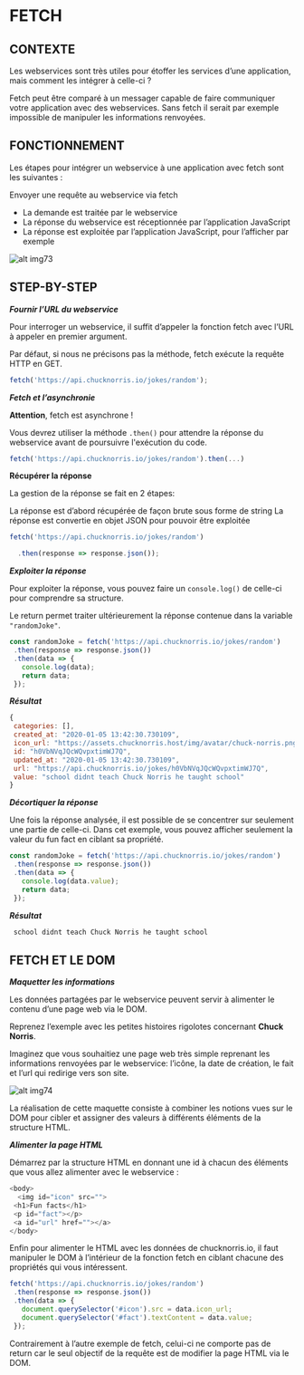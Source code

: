# FETCH

## CONTEXTE

Les webservices sont très utiles pour étoffer les services d’une application, mais comment les intégrer à celle-ci ?

Fetch peut être comparé à un messager capable de faire communiquer votre application avec des webservices. 
Sans fetch il serait par exemple impossible de manipuler les informations renvoyées.

## FONCTIONNEMENT

Les étapes pour intégrer un webservice à une application avec fetch sont les suivantes :

Envoyer une requête au webservice via fetch
- La demande est traitée par le webservice
- La réponse du webservice est réceptionnée par l’application JavaScript
- La réponse est exploitée par l’application JavaScript, pour l’afficher par exemple

![alt img73](/images/courses/level1/img73.png)

## STEP-BY-STEP

***Fournir l’URL du webservice***

Pour interroger un webservice, il suffit d’appeler la fonction fetch avec l’URL à appeler en premier argument.

Par défaut, si nous ne précisons pas la méthode, fetch exécute la requête HTTP en GET.

```js
fetch('https://api.chucknorris.io/jokes/random');
```

***Fetch et l’asynchronie***

**Attention**, fetch est asynchrone !

Vous devrez utiliser la méthode ```.then()``` pour attendre la réponse du webservice avant de poursuivre l'exécution du code.

```js
fetch('https://api.chucknorris.io/jokes/random').then(...)
```

**Récupérer la réponse**

La gestion de la réponse se fait en 2 étapes:

La réponse est d’abord récupérée de façon brute sous forme de string
La réponse est convertie en objet JSON pour pouvoir être exploitée

```js
fetch('https://api.chucknorris.io/jokes/random')

  .then(response => response.json());
```


***Exploiter la réponse***

Pour exploiter la réponse, vous pouvez faire un ```console.log()``` de celle-ci pour comprendre sa structure.

Le return permet traiter ultérieurement la réponse contenue dans la variable ```"randomJoke"```.

```js
const randomJoke = fetch('https://api.chucknorris.io/jokes/random')
 .then(response => response.json())
 .then(data => {
   console.log(data);
   return data;
 });
```

***Résultat***

```js
{
 categories: [],
 created_at: "2020-01-05 13:42:30.730109",
 icon_url: "https://assets.chucknorris.host/img/avatar/chuck-norris.png",
 id: "h0VbNVqJQcWQvpxtimWJ7Q",
 updated_at: "2020-01-05 13:42:30.730109",
 url: "https://api.chucknorris.io/jokes/h0VbNVqJQcWQvpxtimWJ7Q",
 value: "school didnt teach Chuck Norris he taught school"
}
```

***Décortiquer la réponse***

Une fois la réponse analysée, il est possible de se concentrer sur seulement une partie de celle-ci. 
Dans cet exemple, vous pouvez afficher seulement la valeur du fun fact en ciblant sa propriété.

```js
const randomJoke = fetch('https://api.chucknorris.io/jokes/random')
 .then(response => response.json())
 .then(data => {
   console.log(data.value);
   return data;
 });
```

***Résultat***

```js
 school didnt teach Chuck Norris he taught school
```

## FETCH ET LE DOM

***Maquetter les informations***

Les données partagées par le webservice peuvent servir à alimenter le contenu d’une page web via le DOM.

Reprenez l’exemple avec les petites histoires rigolotes concernant **Chuck Norris**.

Imaginez que vous souhaitiez une page web très simple reprenant les informations renvoyées par le webservice: l’icône, 
la date de création, le fait et l’url qui redirige vers son site.

![alt img74](/images/courses/level1/img74.png)


La réalisation de cette maquette consiste à combiner les notions vues sur le DOM pour cibler et assigner des valeurs 
à différents éléments de la structure HTML.

***Alimenter la page HTML***

Démarrez par la structure HTML en donnant une id à chacun des éléments que vous allez alimenter avec le webservice :

```js
<body>
  <img id="icon" src="">
 <h1>Fun facts</h1>
 <p id="fact"></p>
 <a id="url" href=""></a> 
</body>
```

Enfin pour alimenter le HTML avec les données de chucknorris.io, il faut manipuler le DOM à l’intérieur de 
la fonction fetch en ciblant chacune des propriétés qui vous intéressent.

```js
fetch('https://api.chucknorris.io/jokes/random')
 .then(response => response.json())
 .then(data => {
   document.querySelector('#icon').src = data.icon_url;
   document.querySelector('#fact').textContent = data.value;
 });
```

Contrairement à l’autre exemple de fetch, celui-ci ne comporte pas de return car le seul objectif de la requête est de modifier 
la page HTML via le DOM.